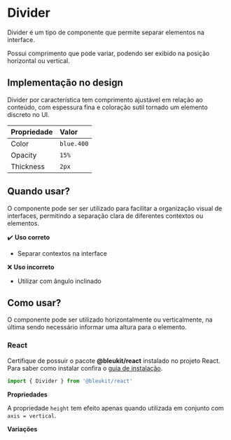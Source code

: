 
<Meta of={Divider} />

# Divider

Divider é um tipo de componente que permite separar elementos na interface.

Possui comprimento que pode variar, podendo ser exibido na posição horizontal ou vertical.

## Implementação no design

Divider por característica tem comprimento ajustável em relação ao conteúdo, com espessura fina e
coloração sutil tornado um elemento discreto no UI.

| Propriedade | Valor      |
| :---------- | :--------- |
| Color       | `blue.400` |
| Opacity     | `15%`      |
| Thickness   | `2px`      |

## Quando usar?

O componente pode ser ser utilizado para facilitar a organização visual de interfaces, permitindo a
separação clara de diferentes contextos ou elementos.

<Primary />

:heavy_check_mark: **Uso correto**

- Separar contextos na interface

:x: **Uso incorreto**

- Utilizar com ângulo inclinado

## Como usar?

O componente pode ser utilizado horizontalmente ou verticalmente, na última sendo necessário
informar uma altura para o elemento.

### React

Certifique de possuir o pacote **@bleukit/react** instalado no projeto React. Para saber como
instalar confira o [guia de instalação](#).

```js
import { Divider } from '@bleukit/react'
```

**Propriedades**

A propriedade `height` tem efeito apenas quando utilizada em conjunto com `axis = vertical`.

<Controls />

**Variações**

<Stories includePrimary={false} />
